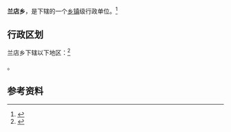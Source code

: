 {{中国乡级行政区|21/02/83/214/000}}

'''兰店乡'''，是{{PRC admin/fullname|21/02/83/214/000|3}}下辖的一个[[乡镇|乡镇]]级行政单位。<ref>{{PRC admin/ref sgc|{{PRC admin/parent|21/02/83/214/000}}}}</ref>

== 行政区划 ==

兰店乡下辖以下地区：<ref>{{PRC admin/ref sgc|21/02/83/214/000}}</ref>

{{PRC admin/children|21/02/83/214/000}}。

== 参考资料 ==

{{reflist}}

{{行政区划小作品}}
{{PRC admin/navcat|21/02/83/214/000}}
